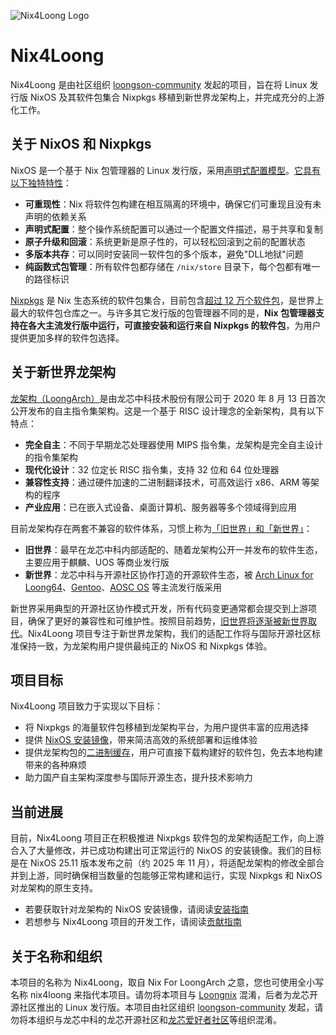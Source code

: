 
<Image
  src={logo}
  alt="Nix4Loong Logo"
  className="mx-auto"
  width={200}
  height={200}
/>

# Nix4Loong

Nix4Loong 是由社区组织 [loongson-community](https://github.com/loongson-community/) 发起的项目，旨在将 Linux 发行版 NixOS 及其软件包集合 Nixpkgs 移植到新世界龙架构上，并完成充分的上游化工作。

## 关于 NixOS 和 Nixpkgs

NixOS 是一个基于 Nix 包管理器的 Linux 发行版，采用[声明式配置模型](https://nixos.org)。[它具有以下独特特性](https://nixos.org/guides/how-nix-works/)：

- **可重现性**：Nix 将软件包构建在相互隔离的环境中，确保它们可重现且没有未声明的依赖关系
- **声明式配置**：整个操作系统配置可以通过一个配置文件描述，易于共享和复制
- **原子升级和回滚**：系统更新是原子性的，可以轻松回滚到之前的配置状态
- **多版本共存**：可以同时安装同一软件包的多个版本，避免"DLL地狱"问题
- **纯函数式包管理**：所有软件包都存储在 `/nix/store` 目录下，每个包都有唯一的路径标识

[Nixpkgs](https://nixos.org) 是 Nix 生态系统的软件包集合，目前包含[超过 12 万个软件包](https://nixos.org)，是世界上最大的软件包仓库之一。与许多其它发行版的包管理器不同的是，**Nix 包管理器支持在各大主流发行版中运行，可直接安装和运行来自 Nixpkgs 的软件包**，为用户提供更加多样的软件包选择。

## 关于新世界龙架构

[龙架构（LoongArch）](https://zh.wikipedia.org/wiki/LoongArch)是由龙芯中科技术股份有限公司于 2020 年 8 月 13 日首次公开发布的自主指令集架构。这是一个基于 RISC 设计理念的全新架构，具有以下特点：

- **完全自主**：不同于早期龙芯处理器使用 MIPS 指令集，龙架构是完全自主设计的指令集架构
- **现代化设计**：32 位定长 RISC 指令集，支持 32 位和 64 位处理器
- **兼容性支持**：通过硬件加速的二进制翻译技术，可高效运行 x86、ARM 等架构的程序
- **产业应用**：已在嵌入式设备、桌面计算机、服务器等多个领域得到应用

目前龙架构存在两套不兼容的软件体系，习惯上称为[「旧世界」和「新世界」](https://areweloongyet.com/docs/old-and-new-worlds/)：

- **旧世界**：最早在龙芯中科内部适配的、随着龙架构公开一并发布的软件生态，主要应用于麒麟、UOS 等商业发行版
- **新世界**：龙芯中科与开源社区协作打造的开源软件生态，被 [Arch Linux for Loong64](https://loongarchlinux.lcpu.dev/)、[Gentoo](https://wiki.gentoo.org/wiki/Project:LoongArch)、[AOSC OS](https://aosc.io/) 等主流发行版采用

新世界采用典型的开源社区协作模式开发，所有代码变更通常都会提交到上游项目，确保了更好的兼容性和可维护性。按照目前趋势，[旧世界将逐渐被新世界取代](https://areweloongyet.com/docs/old-and-new-worlds/)。Nix4Loong 项目专注于新世界龙架构，我们的适配工作将与国际开源社区标准保持一致，为龙架构用户提供最纯正的 NixOS 和 Nixpkgs 体验。

## 项目目标

Nix4Loong 项目致力于实现以下目标：

- 将 Nixpkgs 的海量软件包移植到龙架构平台，为用户提供丰富的应用选择
- 提供 [NixOS 安装镜像](/zh/installation)，带来简洁高效的系统部署和运维体验
- 提供龙架构包的[二进制缓存](/zh/usage)，用户可直接下载构建好的软件包，免去本地构建带来的各种麻烦
- 助力国产自主架构深度参与国际开源生态，提升技术影响力

## 当前进展

目前，Nix4Loong 项目正在积极推进 Nixpkgs 软件包的龙架构适配工作，向上游合入了大量修改，并已成功构建出可正常运行的 NixOS 的安装镜像。我们的目标是在 NixOS 25.11 版本发布之前（约 2025 年 11 月），将适配龙架构的修改全部合并到上游，同时确保相当数量的包能够正常构建和运行，实现 Nixpkgs 和 NixOS 对龙架构的原生支持。

- 若要获取针对龙架构的 NixOS 安装镜像，请阅读[安装指南](/zh/installation)
- 若想参与 Nix4Loong 项目的开发工作，请阅读[贡献指南](/zh/contributing)

## 关于名称和组织

本项目的名称为 Nix4Loong，取自 Nix For LoongArch 之意，您也可使用全小写名称 nix4loong 来指代本项目。请勿将本项目与 [Loongnix](https://www.loongnix.cn/zh/) 混淆，后者为龙芯开源社区推出的 Linux 发行版。本项目由社区组织 [loongson-community](https://github.com/loongson-community/) 发起，请勿将本组织与龙芯中科的龙芯开源社区和[龙芯爱好者社区](https://www.loongbbs.cn/)等组织混淆。
